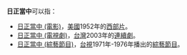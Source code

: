 '''日正當中'''可以指：
* [[日正當中_(電影)|日正當中 (電影)]]，[[美國|美國]]1952年的[[西部片|西部片]]。
* [[日正當中_(電視劇)|日正當中 (電視劇)]]，[[台灣|台灣]]2003年的[[連續劇|連續劇]]。
* [[日正當中_(綜藝節目)|日正當中 (綜藝節目)]]，[[台灣電視公司|台視]]1971年-1976年播出的[[綜藝節目|綜藝節目]]。

{{消歧義|Cat=四字作品消歧義}}